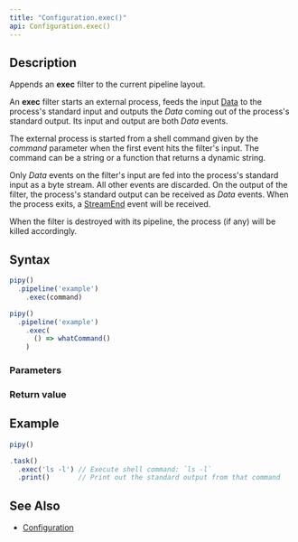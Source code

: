 ```yaml
---
title: "Configuration.exec()"
api: Configuration.exec()
---
```


## Description

Appends an **exec** filter to the current pipeline layout.

An **exec** filter starts an external process, feeds the input [Data](/reference/api/Data) to the process's standard input and outputs the _Data_ coming out of the process's standard output. Its input and output are both _Data_ events.

<FilterDiagram
  name="exec"
  input="Data"
  output="Data"
/>

The external process is started from a shell command given by the _command_ parameter when the first event hits the filter's input. The command can be a string or a function that returns a dynamic string.

Only _Data_ events on the filter's input are fed into the process's standard input as a byte stream. All other events are discarded. On the output of the filter, the process's standard output can be received as _Data_ events. When the process exits, a [StreamEnd](/reference/api/StreamEnd) event will be received.

When the filter is destroyed with its pipeline, the process (if any) will be killed accordingly.

## Syntax

``` js
pipy()
  .pipeline('example')
    .exec(command)

pipy()
  .pipeline('example')
    .exec(
      () => whatCommand()
    )
```

### Parameters

<Parameters/>

### Return value

<ReturnValue/>

## Example

``` js
pipy()

.task()
  .exec('ls -l') // Execute shell command: `ls -l`
  .print()       // Print out the standard output from that command
```

## See Also

* [Configuration](/reference/api/Configuration)
